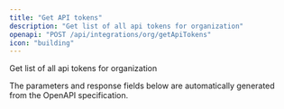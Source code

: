 ```yaml
---
title: "Get API tokens"
description: "Get list of all api tokens for organization"
openapi: "POST /api/integrations/org/getApiTokens"
icon: "building"
---
```


Get list of all api tokens for organization

<Note>
The parameters and response fields below are automatically generated from the OpenAPI specification.
</Note>

